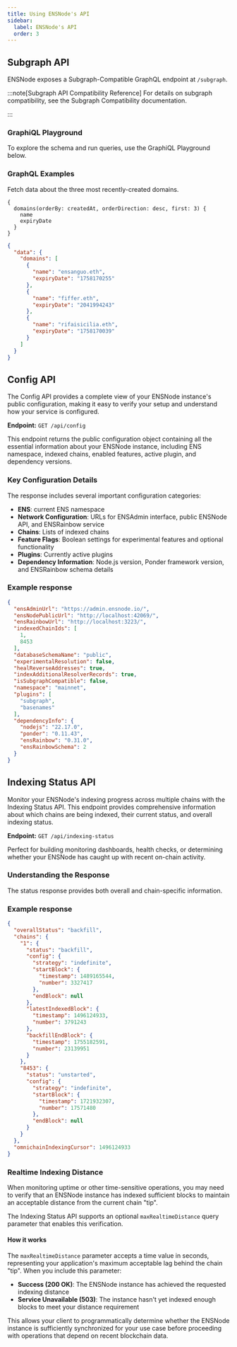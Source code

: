 ```yaml
---
title: Using ENSNode's API
sidebar:
  label: ENSNode's API
  order: 3
---
```



## Subgraph API
ENSNode exposes a Subgraph-Compatible GraphQL endpoint at `/subgraph`.

:::note[Subgraph API Compatibility Reference]
For details on subgraph compatibility, see the Subgraph Compatibility documentation.

<LinkCard
  href="/docs/reference/subgraph-compatibility"
  title="Subgraph Compatibility"
/>
:::

### GraphiQL Playground

To explore the schema and run queries, use the GraphiQL Playground below.

<LinkCard
  href="https://api.alpha.ensnode.io/subgraph"
  title="Subgraph-compatible GraphiQL Playground"
/>

### GraphQL Examples

Fetch data about the three most recently-created domains.

```gql
{
  domains(orderBy: createdAt, orderDirection: desc, first: 3) {
    name
    expiryDate
  }
}
```

```json
{
  "data": {
    "domains": [
      {
        "name": "ensanguo.eth",
        "expiryDate": "1758170255"
      },
      {
        "name": "fiffer.eth",
        "expiryDate": "2041994243"
      },
      {
        "name": "rifaisicilia.eth",
        "expiryDate": "1758170039"
      }
    ]
  }
}
```

## Config API

The Config API provides a complete view of your ENSNode instance's public
configuration, making it easy to verify your setup and understand
how your service is configured.

**Endpoint:** `GET /api/config`

This endpoint returns the public configuration object containing all
the essential information about your ENSNode instance,
including ENS namespace, indexed chains, enabled features, active plugin,
and dependency versions.

### Key Configuration Details

The response includes several important configuration categories:

- **ENS**: current ENS namespace 
- **Network Configuration**: URLs for ENSAdmin interface, public ENSNode API,
  and ENSRainbow service
- **Chains**: Lists of indexed chains
- **Feature Flags**: Boolean settings for experimental features and optional
  functionality
- **Plugins**: Currently active plugins
- **Dependency Information**: Node.js version, Ponder framework version, and
  ENSRainbow schema details

### Example response

```json
{
  "ensAdminUrl": "https://admin.ensnode.io/",
  "ensNodePublicUrl": "http://localhost:42069/",
  "ensRainbowUrl": "http://localhost:3223/",
  "indexedChainIds": [
    1,
    8453
  ],
  "databaseSchemaName": "public",
  "experimentalResolution": false,
  "healReverseAddresses": true,
  "indexAdditionalResolverRecords": true,
  "isSubgraphCompatible": false,
  "namespace": "mainnet",
  "plugins": [
    "subgraph",
    "basenames"
  ],
  "dependencyInfo": {
    "nodejs": "22.17.0",
    "ponder": "0.11.43",
    "ensRainbow": "0.31.0",
    "ensRainbowSchema": 2
  }
}
```

## Indexing Status API

Monitor your ENSNode's indexing progress across multiple chains with
the Indexing Status API. This endpoint provides comprehensive information
about which chains are being indexed, their current status,
and overall indexing status.

**Endpoint:** `GET /api/indexing-status`

Perfect for building monitoring dashboards, health checks, or determining
whether your ENSNode has caught up with recent on-chain activity.

### Understanding the Response

The status response provides both overall and chain-specific information.

### Example response

```json
{
  "overallStatus": "backfill",
  "chains": {
    "1": {
      "status": "backfill",
      "config": {
        "strategy": "indefinite",
        "startBlock": {
          "timestamp": 1489165544,
          "number": 3327417
        },
        "endBlock": null
      },
      "latestIndexedBlock": {
        "timestamp": 1496124933,
        "number": 3791243
      },
      "backfillEndBlock": {
        "timestamp": 1755182591,
        "number": 23139951
      }
    },
    "8453": {
      "status": "unstarted",
      "config": {
        "strategy": "indefinite",
        "startBlock": {
          "timestamp": 1721932307,
          "number": 17571480
        },
        "endBlock": null
      }
    }
  },
  "omnichainIndexingCursor": 1496124933
}
```

### Realtime Indexing Distance

When monitoring uptime or other time-sensitive operations, you may need to
verify that an ENSNode instance has indexed sufficient blocks to maintain
an acceptable distance from the current chain "tip".

The Indexing Status API supports an optional `maxRealtimeDistance` query
parameter that enables this verification.

#### How it works

The `maxRealtimeDistance` parameter accepts a time value in seconds,
representing your application's maximum acceptable lag behind the chain "tip".
When you include this parameter:

- **Success (200 OK)**: The ENSNode instance has achieved the requested
indexing distance
- **Service Unavailable (503)**: The instance hasn't yet indexed enough blocks
to meet your distance requirement

This allows your client to programmatically determine whether the ENSNode
instance is sufficiently synchronized for your use case before proceeding with
operations that depend on recent blockchain data.
